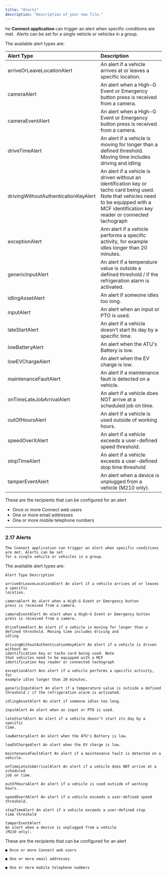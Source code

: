 ```yaml
---
title: "Alerts"
description: "Description of your new file."
---
```


he **Connect application** can trigger an alert when specific conditions are met.  Alerts can be set for a single vehicle or vehicles in a group.

The available alert types are:

| **Alert Type**                       | **Description**                                                                                                                                                                             |
| :----------------------------------- | :------------------------------------------------------------------------------------------------------------------------------------------------------------------------------------------ |
| arriveOrLeaveLocationAlert           | An alert if a vehicle arrives at or leaves a specific location.                                                                                                                             |
| cameraAlert                          | An alert when a High-G Event or Emergency button press is received from a camera.                                                                                                           |
| cameraEventAlert                     | An alert when a High-G Event or Emergency button press is received from a camera.                                                                                                           |
| driveTimeAlert                       | An alert if a vehicle is moving for longer than a defined threshold. Moving time includes driving and idling                                                                                |
| drivingWithoutAuthenticationKeyAlert | An alert if a vehicle is driven without an identification key or tacho card being used. Note that vehicles need to be equipped with a MCF identification key reader or connected tachograph |
| exceptionAlert                       | Ann alert if a vehicle performs a specific activity, for example idles longer than 20 minutes.                                                                                              |
| genericInputAlert                    | An alert if a temperature value is outside a defined threshold / if the refrigeration alarm is activated.                                                                                   |
| idlingAssetAlert                     | An alert if someone idles too long.                                                                                                                                                         |
| inputAlert                           | An alert when an input or PTO is used.                                                                                                                                                      |
| lateStartAlert                       | An alert if a vehicle doesn’t start its day by a specific time.                                                                                                                             |
| lowBatteryAlert                      | An alert when the ATU's Battery is low.                                                                                                                                                     |
| lowEVChargeAlert                     | An alert when the EV charge is low.                                                                                                                                                         |
| maintenanceFaultAlert                | An alert if a maintenance fault is detected on a vehicle.                                                                                                                                   |
| onTimeLateJobArrivalAlert            | An alert if a vehicle does NOT arrive at a scheduled job on time.                                                                                                                           |
| outOfHoursAlert                      | An alert if a vehicle is used outside of working hours.                                                                                                                                     |
| speedOverXAlert                      | An alert if a vehicle exceeds a user-defined speed threshold.                                                                                                                               |
| stopTimeAlert                        | An alert if a vehicle exceeds a user-defined stop time threshold                                                                                                                            |
| tamperEventAlert                     | An alert when a device is unplugged from a vehicle (M210 only).                                                                                                                             |

These are the recipients that can be configured for an alert

- Once or more Connect web users
- One or more email addresses
- One or more mobile telephone numbers



-----------
### 2.17 Alerts

```
The Connect application can trigger an alert when specific conditions are met. Alerts can be set
for a single vehicle or vehicles in a group.
```

The available alert types are:

```
Alert Type Description
```
```
arriveOrLeaveLocationAlert An alert if a vehicle arrives at or leaves a specific
location.
```
```
cameraAlert An alert when a High-G Event or Emergency button
press is received from a camera.
```
```
cameraEventAlert An alert when a High-G Event or Emergency button
press is received from a camera.
```
```
driveTimeAlert An alert if a vehicle is moving for longer than a
defined threshold. Moving time includes driving and
idling
```
```
drivingWithoutAuthenticationKeyAlert An alert if a vehicle is driven without an
identification key or tacho card being used. Note
that vehicles need to be equipped with a MCF
identification key reader or connected tachograph
```
```
exceptionAlert Ann alert if a vehicle performs a specific activity, for
example idles longer than 20 minutes.
```
```
genericInputAlert An alert if a temperature value is outside a defined
threshold / if the refrigeration alarm is activated.
```
```
idlingAssetAlert An alert if someone idles too long.
```
```
inputAlert An alert when an input or PTO is used.
```

```
lateStartAlert An alert if a vehicle doesn’t start its day by a specific
time.
```
```
lowBatteryAlert An alert when the ATU's Battery is low.
```
```
lowEVChargeAlert An alert when the EV charge is low.
```
```
maintenanceFaultAlert An alert if a maintenance fault is detected on a
vehicle.
```
```
onTimeLateJobArrivalAlert An alert if a vehicle does NOT arrive at a scheduled
job on time.
```
```
outOfHoursAlert An alert if a vehicle is used outside of working
hours.
```
```
speedOverXAlert An alert if a vehicle exceeds a user-defined speed
threshold.
```
```
stopTimeAlert An alert if a vehicle exceeds a user-defined stop
time threshold
```
```
tamperEventAlert
An alert when a device is unplugged from a vehicle
(M210 only).
```
These are the recipients that can be configured for an alert

```
● Once or more Connect web users
```
```
● One or more email addresses
```
```
● One or more mobile telephone numbers
```
